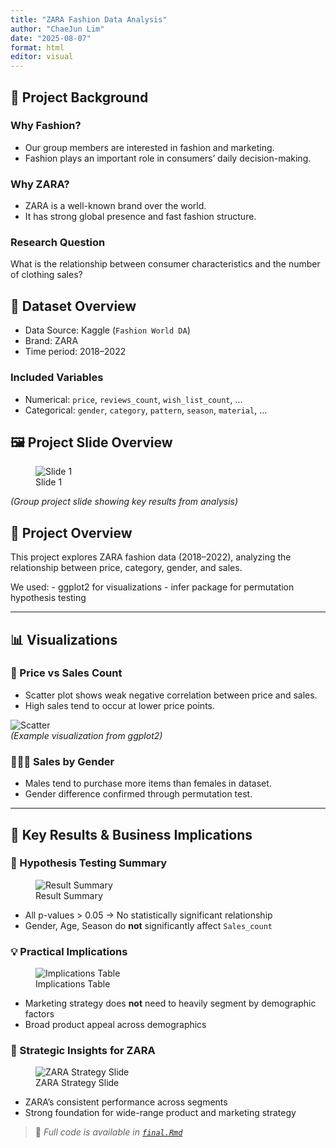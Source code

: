 ```yaml
---
title: "ZARA Fashion Data Analysis"
author: "ChaeJun Lim"
date: "2025-08-07"
format: html
editor: visual
---
```


## 🧭 Project Background

### Why Fashion?
- Our group members are interested in fashion and marketing.
- Fashion plays an important role in consumers' daily decision-making.

### Why ZARA?
- ZARA is a well-known brand over the world.
- It has strong global presence and fast fashion structure.

### Research Question
What is the relationship between consumer characteristics and the number of clothing sales?


## 📂 Dataset Overview

- Data Source: Kaggle (`Fashion World DA`)
- Brand: ZARA
- Time period: 2018–2022

### Included Variables
- Numerical: `price`, `reviews_count`, `wish_list_count`, ...
- Categorical: `gender`, `category`, `pattern`, `season`, `material`, ...

## 🖼️ Project Slide Overview

![Slide 1](images/slide1.png)

*(Group project slide showing key results from analysis)*


## 🧾 Project Overview

This project explores ZARA fashion data (2018–2022), analyzing the relationship between price, category, gender, and sales.

We used:
- ggplot2 for visualizations
- infer package for permutation hypothesis testing

---

## 📊 Visualizations

### 💸 Price vs Sales Count

- Scatter plot shows weak negative correlation between price and sales.
- High sales tend to occur at lower price points.

![Scatter](images/price_sales_plot.png)  
*(Example visualization from ggplot2)*

### 🧑‍🤝‍🧑 Sales by Gender

- Males tend to purchase more items than females in dataset.
- Gender difference confirmed through permutation test.

---

## 📸 Key Results & Business Implications

### 🎯 Hypothesis Testing Summary

![Result Summary](images/slide_result.png)

- All p-values > 0.05 → No statistically significant relationship
- Gender, Age, Season do **not** significantly affect `Sales_count`

### 💡 Practical Implications

![Implications Table](images/slide_implication1.png)

- Marketing strategy does **not** need to heavily segment by demographic factors
- Broad product appeal across demographics

### 🧩 Strategic Insights for ZARA

![ZARA Strategy Slide](images/slide_implication2.png)

- ZARA’s consistent performance across segments
- Strong foundation for wide-range product and marketing strategy


> 📎 *Full code is available in [`final.Rmd`](final.Rmd)*

